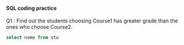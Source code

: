 ##############################
#### SQL coding practice #####
##############################

Q1 : Find out the students choosing Course1 has greater grade than the ones who choose Course2.
```SQL
select name from stu
```




